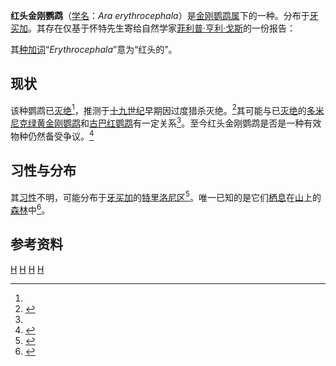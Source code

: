 {{Speciesbox 
| taxon = Ara erythrocephala
| authority = [[Johann_Matthäus_Bechstein|Bechstein]], 1811
| image = Ara erythrocephala.jpg
| image_caption = Restoration from 1907
| status =  NR
| status_system = IUCN3.1
| range_map = LocationJamaica.svg
| range_map_width = 250px
| range_map_caption = 红头金刚鹦鹉的分布
}}
'''红头金刚鹦鹉'''（[[学名|学名]]：''Ara erythrocephala''）是[[金刚鹦鹉属|金刚鹦鹉属]]下的一种。分布于[[牙买加|牙买加]]。其存在仅基于怀特先生寄给自然学家[[菲利普·亨利·戈斯|菲利普·亨利·戈斯]]的一份报告：
{{Quotation|这里有一份采集于山上的[[鹦鹉|鹦鹉]][[标本|标本]]。它的[[头|头]]呈[[红色|红色]]。[[颈部|颈部]]、下半身和[[肩部|肩部]]是一种鲜艳的[[绿色|绿色]]。[[大覆羽|大覆羽]]和[[翎|翎]]为蓝色。[[尾部|尾部]]呈[[猩红色|猩红色]]和[[蓝色|蓝色]]。<ref name = "Rothschild">Rothschild, Walter (1907): ''Extinct Birds'' ([http://www.archive.org/details/extinctbirdsatte00roth Online-Version])</ref>

[[牙买加|牙买加]][[特里洛尼区|特里洛尼区]]
怀特先生}}

其[[种加词|种加词]]“''Erythrocephala''”意为“红头的”。

==现状==
该种鹦鹉已[[灭绝|灭绝]]<ref name=BirdLife/>，推测于[[十九世纪|十九世纪]]早期因过度猎杀灭绝。<ref name=AvaianWeb>{{cite web|title=Jamaican Green-and-yellow Macaws (Ara erythrocephala)|url=http://www.beautyofbirds.com/jamaicangreenandyellowmacaws.html|publisher=BeautyOfBirds|accessdate=22 January 2013|archive-date=2016-03-17|archive-url=https://web.archive.org/web/20160317153342/https://www.beautyofbirds.com/jamaicangreenandyellowmacaws.html|dead-url=no}}</ref>其可能与已[[灭绝|灭绝]]的[[多米尼克绿黄金刚鹦鹉|多米尼克绿黄金刚鹦鹉]]和[[古巴红鹦鹉|古巴红鹦鹉]]有一定关系<ref name=AvaianWeb/>。至今红头金刚鹦鹉是否是一种有效物种仍然备受争议。<ref name="Extinct Birds">{{cite book
| last1 = Hume
| first1 = J. P.
| first2 = M.
| last2 = Walters
|year= 2012
|title= Extinct Birds
|publisher= A & C Black
|isbn=140815725X}}</ref>

==习性与分布==
其[[习性|习性]]不明，可能分布于[[牙买加|牙买加]]的[[特里洛尼区|特里洛尼区]]<ref name=Extinction>{{cite web|title=Ara erythrocephala|url=http://www.petermaas.nl/extinct/speciesinfo/redheadedmacaw.htm|publisher=The Extinction Website|accessdate=22 January 2013|deadurl=yes|archiveurl=https://web.archive.org/web/20081013035627/http://www.petermaas.nl/extinct/speciesinfo/redheadedmacaw.htm|archivedate=2008年10月13日}}</ref>。唯一已知的是它们[[栖息|栖息]]在[[山|山]]上的[[森林|森林]]中<ref name=BirdLife>{{cite web|title=Jamaican Green-and-yellow Macaw Ara erythrocephala|url=http://www.birdlife.org/datazone/speciesfactsheet.php?id=30076|publisher=birdlife|accessdate=22 January 2013|archive-date=2016-03-04|archive-url=https://web.archive.org/web/20160304040859/http://www.birdlife.org/datazone/speciesfactsheet.php?id=30076|dead-url=no}}</ref>。

==参考资料==
{{reflist}}
{{Taxonbar|from=Q1064115}}

[[Category:IUCN紅色名錄絕滅物種|H]]
[[Category:鹦鹉科|H]]
[[Category:金剛鸚鵡屬|H]]
[[Category:1811年描述的鸟类|H]]